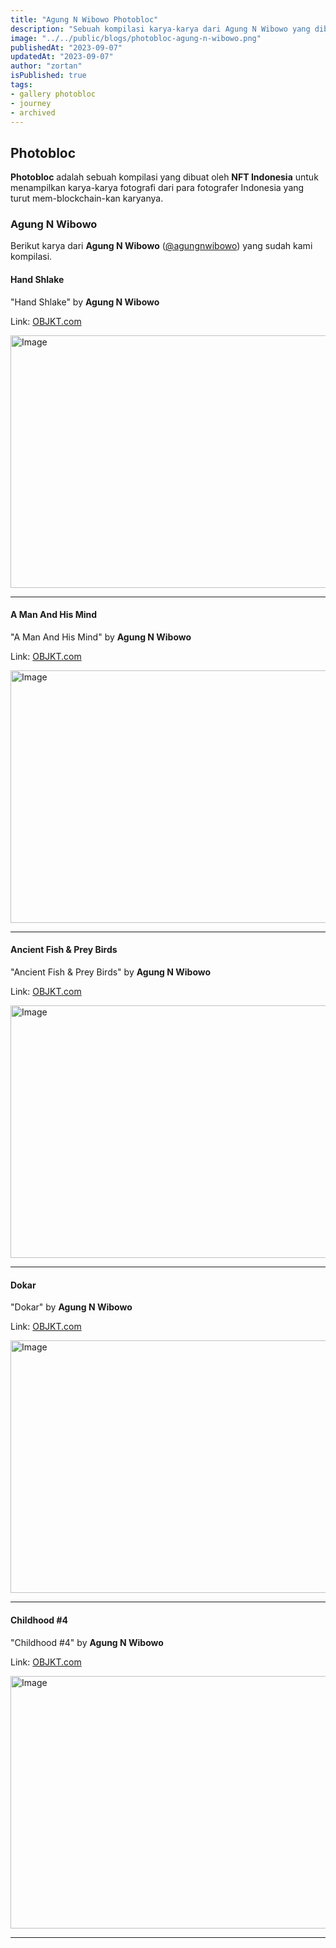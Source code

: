 ```yaml
---
title: "Agung N Wibowo Photobloc"
description: "Sebuah kompilasi karya-karya dari Agung N Wibowo yang dibuat oleh NFT Indonesia."
image: "../../public/blogs/photobloc-agung-n-wibowo.png"
publishedAt: "2023-09-07"
updatedAt: "2023-09-07"
author: "zortan"
isPublished: true
tags:
- gallery photobloc
- journey
- archived
---
```


## Photobloc

**Photobloc** adalah sebuah kompilasi yang dibuat oleh **NFT Indonesia** untuk menampilkan karya-karya fotografi dari para fotografer Indonesia yang turut mem-blockchain-kan karyanya.

### Agung N Wibowo

Berikut karya dari **Agung N Wibowo** ([@agungnwibowo](https://x.com/agungnwibowo)) yang sudah kami kompilasi.

#### Hand Shlake

"Hand Shlake" by **Agung N Wibowo**

Link: [OBJKT.com](https://objkt.com/profile/tz1XaSjQ18AZicHhkinQyLjB3PkRaWL7foKn/created)

<Image
  src="https://ipfs.io/ipfs/QmWLXPtnpMtLZA3BVi9L8mEfozm1sNV78M4PPHoGEZb1yo/photobloc-agung-n-wibowo-0.png"
  width="747"
  height="404"
  alt="Image"
  sizes="100vw"
/>

---

#### A Man And His Mind

"A Man And His Mind" by **Agung N Wibowo**

Link: [OBJKT.com](https://objkt.com/asset/hicetnunc/773284)

<Image
  src="https://ipfs.io/ipfs/QmWLXPtnpMtLZA3BVi9L8mEfozm1sNV78M4PPHoGEZb1yo/photobloc-agung-n-wibowo-1.png"
  width="747"
  height="404"
  alt="Image"
  sizes="100vw"
/>

---

#### Ancient Fish & Prey Birds

"Ancient Fish & Prey Birds" by **Agung N Wibowo**

Link: [OBJKT.com](https://objkt.com/asset/KT18w2RF3aKCrWLttruXoxzm9S1SJjTfJsMX/3)

<Image
  src="https://ipfs.io/ipfs/QmWLXPtnpMtLZA3BVi9L8mEfozm1sNV78M4PPHoGEZb1yo/photobloc-agung-n-wibowo-2.png"
  width="747"
  height="404"
  alt="Image"
  sizes="100vw"
/>

---

#### Dokar

"Dokar" by **Agung N Wibowo**

Link: [OBJKT.com](https://objkt.com/asset/KT1Vd7Nxig4qvvTJ9xrSm8YEPGoLUiFes8nR/1)

<Image
  src="https://ipfs.io/ipfs/QmWLXPtnpMtLZA3BVi9L8mEfozm1sNV78M4PPHoGEZb1yo/photobloc-agung-n-wibowo-3.png"
  width="747"
  height="404"
  alt="Image"
  sizes="100vw"
/>

---

#### Childhood #4

"Childhood #4" by **Agung N Wibowo**

Link: [OBJKT.com](https://objkt.com/asset/hicetnunc/734269)

<Image
  src="https://ipfs.io/ipfs/QmWLXPtnpMtLZA3BVi9L8mEfozm1sNV78M4PPHoGEZb1yo/photobloc-agung-n-wibowo-4.jpeg"
  width="747"
  height="404"
  alt="Image"
  sizes="100vw"
/>

---